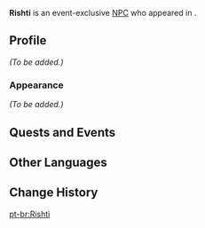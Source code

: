 {{Meta
<!-- Remove this template after adding the missing info -->
|missing_NPC_profile  = yes
<!--
|missing_NPC_idle     = yes
|missing_NPC_dialogue = yes
-->
}}
{{Character Infobox
|type             = Event NPC
|image            = NPC Rishti.png
|realname         = <!-- Optional, if different from in-game name -->
|deceased         = <!-- Past (for deceased prior to events of the game) or free response -->
|region           = Sumeru
|location         = Sumeru
|affiliation      = 
|title            = 

|ancestry         = <!-- Clan/family -->
|father           = 
|mother           = 
|spouse           = 
|sibling          = 
|child            = 
|relative         = 

|voiceEN          = 
|voiceCN          = 
|voiceJP          = 
|dialoguereward   = 
}}
'''Rishti''' is an event-exclusive [[NPC]] who appeared in {{Quest|The Contestant}}.
<!--
==Location==
{{subst:#tag:gallery|
NPC Location {{subst:#titleparts:{{subst:PAGENAME}}}}.png{{subst:!}}{{subst:#titleparts:{{subst:PAGENAME}}}}'s location
NPC Location {{subst:#titleparts:{{subst:PAGENAME}}}} Context.png{{subst:!}}Additional context
}}
-->
==Profile==
<!--Detailed story/lore information goes here.-->
''(To be added.)''

===Appearance===
<!--Keep appearance section short and concise. Limit to 2 paragraphs with 3-4 sentences each.-->
''(To be added.)''

==Quests and Events==
{{Quests and Events}}
<!--
==Idle Quotes==
{{Dialogue Start}}
: {{DIcon|Idle}} {{Tx}}
:: {{A|VO {{subst:#titleparts:{{subst:PAGENAME}}}} 01.ogg}} "{{Tx}}"
{{Dialogue End}}

==Dialogue==
{{Dialogue Start}}
:'''{{subst:#titleparts:{{subst:PAGENAME}}}}:''' 
:{{DIcon}}
{{Dialogue End}}
--><!--
==Trivia==
* 
-->
==Other Languages==
{{Other Languages
|default_hidden = 1
|en        = Rishti
|zhs       = 丽什蒂
|zhs_rm    = Lìshídì
|zht       = 麗什蒂
|zht_rm    = Lìshídì
|ja        = リシュティ
|ja_rm     = Rishuti
|ko        = 리쉬티
|ko_rm     = 
|es        = Rishti
|fr        = Rishti
|ru        = Ришти
|th        = Rishti
|vi        = Rishti
|de        = Rishti
|id        = Rishti
|pt        = Rishti
|tr        = Rishti
|it        = Rishti
}}

==Change History==
{{Change History|3.6}}
<!--
==References==
{{Reflist}}
-->

[[pt-br:Rishti]]